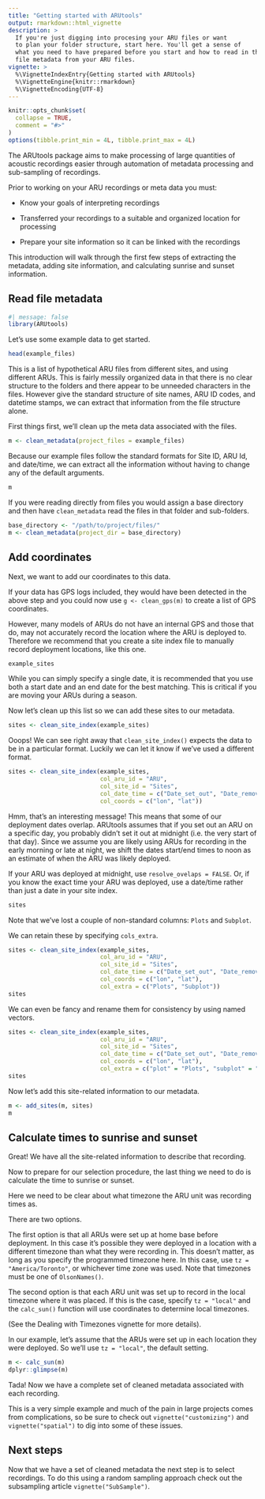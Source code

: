 ```yaml
---
title: "Getting started with ARUtools"
output: rmarkdown::html_vignette
description: >
  If you're just digging into procesing your ARU files or want 
  to plan your folder structure, start here. You'll get a sense of 
  what you need to have prepared before you start and how to read in the
  file metadata from your ARU files.
vignette: >
  %\VignetteIndexEntry{Getting started with ARUtools}
  %\VignetteEngine{knitr::rmarkdown}
  %\VignetteEncoding{UTF-8}
---
```


```r
knitr::opts_chunk$set(
  collapse = TRUE,
  comment = "#>"
)
options(tibble.print_min = 4L, tibble.print_max = 4L)
```

The ARUtools package aims to make processing of large quantities of acoustic 
recordings easier through automation of metadata processing and sub-sampling of recordings.


Prior to working on your ARU recordings or meta data you must:

 * Know your goals of interpreting recordings
 
 * Transferred your recordings to a suitable and organized location for processing
 
 * Prepare your site information so it can be linked with the recordings
 

This introduction will walk through the first few steps of extracting the metadata,
adding site information, and calculating sunrise and sunset information.

## Read file metadata 
```r
#| message: false
library(ARUtools)
```

Let's use some example data to get started. 

```r
head(example_files)
```

This is a list of hypothetical ARU files from different sites, and using different
ARUs. This is fairly messily organized data in that there is no clear structure to the folders and there appear to be unneeded characters in the files. However give the standard structure of site names, ARU ID codes, and datetime stamps, we can extract that information from the file structure alone.

First things first, we'll clean up the meta data associated with the files.

```r
m <- clean_metadata(project_files = example_files)
```

Because our example files follow the standard formats for Site ID, ARU Id, and
date/time, we can extract all the information without having to change any of the
default arguments.

```r
m
```


If you were reading directly from files you would assign a base directory and then have 
`clean_metadata` read the files in that folder and sub-folders.

```r
base_directory <- "/path/to/project/files/"
m <- clean_metadata(project_dir = base_directory)
```


## Add coordinates
Next, we want to add our coordinates to this data. 

If your data has GPS logs included, they would have been detected in the above step
and you could now use `g <- clean_gps(m)` to create a list of GPS coordinates.

However, many models of ARUs do not have an internal GPS and those that do, may not accurately record the location where the ARU is deployed to. Therefore we recommend that you
create a site index file to manually record deployment locations, like this one.

```r
example_sites
```

While you can simply specify a single date, it is recommended that you use both
a start date and an end date for the best matching. This is critical if you are moving
your ARUs during a season.

Now let's clean up this list so we can add these sites to our metadata.

```r
sites <- clean_site_index(example_sites)
```

Ooops! We can see right away that `clean_site_index()` expects the data to be
in a particular format. Luckily we can let it know if we've used a different 
format.

```r
sites <- clean_site_index(example_sites, 
                          col_aru_id = "ARU", 
                          col_site_id = "Sites", 
                          col_date_time = c("Date_set_out", "Date_removed"),
                          col_coords = c("lon", "lat"))
```

Hmm, that's an interesting message! This means that some of our deployment
dates overlap. ARUtools assumes that if you set out an ARU on a specific day, 
you probably didn't set it out at midnight (i.e. the very start of that day).
Since we assume you are likely using ARUs for recording in the early morning or 
late at night, we shift the dates start/end times to noon as an estimate of when
the ARU was likely deployed.

If your ARU was deployed at midnight, use `resolve_ovelaps = FALSE`. Or, if you
know the exact time your ARU was deployed, use a date/time rather than just a
date in your site index. 

```r
sites
```

Note that we've lost a couple of non-standard columns: `Plots` and `Subplot`. 

We can retain these by specifying `cols_extra`. 

```r
sites <- clean_site_index(example_sites, 
                          col_aru_id = "ARU", 
                          col_site_id = "Sites", 
                          col_date_time = c("Date_set_out", "Date_removed"),
                          col_coords = c("lon", "lat"),
                          col_extra = c("Plots", "Subplot"))
sites
```

We can even be fancy and rename them for consistency by using named vectors.  

```r
sites <- clean_site_index(example_sites, 
                          col_aru_id = "ARU", 
                          col_site_id = "Sites", 
                          col_date_time = c("Date_set_out", "Date_removed"),
                          col_coords = c("lon", "lat"),
                          col_extra = c("plot" = "Plots", "subplot" = "Subplot"))
sites
```



Now let's add this site-related information to our metadata.


```r
m <- add_sites(m, sites)
m
```


## Calculate times to sunrise and sunset

Great! We have all the site-related information to describe that recording.

Now to prepare for our selection procedure, the last thing we need to do is 
calculate the time to sunrise or sunset. 

Here we need to be clear about what timezone the ARU unit was recording times as.

There are two options.

The first option is that all ARUs were set up at home base before deployment.
In this case it's possible they were deployed in a location with a different 
timezone than what they were recording in. This doesn't matter, as long as you 
specify the programmed timezone here. 
In this case, use `tz = "America/Toronto"`, or whichever time
zone was used. Note that timezones must be one of `OlsonNames()`.

The second option is that each ARU unit was set up to record in 
the local timezone where it was placed. If this is the case, specify `tz = "local"`
and the `calc_sun()` function will use coordinates to determine local timezones.

(See the Dealing with Timezones vignette for more details).

In our example, let's assume that the ARUs were set up in each location they 
were deployed. So we'll use `tz = "local"`, the default setting.
```r
m <- calc_sun(m)
dplyr::glimpse(m)
```

Tada! Now we have a complete set of cleaned metadata associated with each recording.

This is a very simple example and much of the pain in large projects comes from
complications, so be sure to check out `vignette("customizing")` and `vignette("spatial")`
to dig into some of these issues.

## Next steps

Now that we have a set of cleaned metadata the next step is to select recordings.
To do this using a random sampling approach check out the subsampling article `vignette("SubSample")`.


